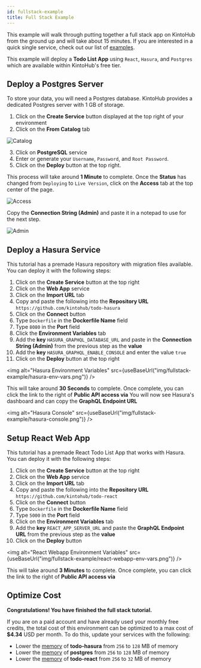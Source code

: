 ```yaml
---
id: fullstack-example
title: Full Stack Example
---
```



This example will walk through putting together a full stack app on KintoHub from the ground up and will take about 15 minutes.
If you are interested in a quick single service, check out our list of [examples](/examples/nodejs/nodejs-example).

This example will deploy a **Todo List App** using `React`, `Hasura`, and `Postgres` which are available within KintoHub's free tier.

## Deploy a Postgres Server

To store your data, you will need a Postgres database.
KintoHub provides a dedicated Postgres server with 1 GB of storage.

1. Click on the **Create Service** button displayed at the top right of your environment
2. Click on the **From Catalog** tab

![Catalog](/img/fullstack-example/catalog.png)

3. Click on **PostgreSQL** service
4. Enter or generate your `Username`, `Password`, and `Root Password`.
5. Click on the **Deploy** button at the top right.

This process will take around **1 Minute** to complete.
Once the **Status** has changed from `Deploying` to `Live Version`, click on the **Access** tab at the top center of the page.

![Access](/img/fullstack-example/access-tab.png)

Copy the **Connection String (Admin)** and paste it in a notepad to use for the next step.

![Admin](/img/fullstack-example/admin.png)

## Deploy a Hasura Service

This tutorial has a premade Hasura repository with migration files available.
You can deploy it with the following steps:

1. Click on the **Create Service** button at the top right
2. Click on the **Web App** service
3. Click on the **Import URL** tab
4. Copy and paste the following into the **Repository URL** `https://github.com/kintohub/todo-hasura`
5. Click on the **Connect** button
6. Type `Dockerfile` in the **Dockerfile Name** field
7. Type `8080` in the **Port** field
8. Click the **Environment Variables** tab
9. Add the **key** `HASURA_GRAPHQL_DATABASE_URL` and paste in the **Connection String (Admin)** from the previous step as the **value**
10. Add the **key** `HASURA_GRAPHQL_ENABLE_CONSOLE` and enter the value `true`
11. Click on the **Deploy** button at the top right

<img
  alt="Hasura Environment Variables"
  src={useBaseUrl("img/fullstack-example/hasura-env-vars.png")}
/>

This will take around **30 Seconds** to complete.
Once complete, you can click the link to the right of **Public API access via**
You will now see Hasura's dashboard and can copy the **GraphQL Endpoint URL**

<img
  alt="Hasura Console"
  src={useBaseUrl("img/fullstack-example/hasura-console.png")}
/>

## Setup React Web App

This tutorial has a premade React Todo List App that works with Hasura.
You can deploy it with the following steps:

1. Click on the **Create Service** button at the top right
2. Click on the **Web App** service
3. Click on the **Import URL** tab
4. Copy and paste the following into the **Repository URL** `https://github.com/kintohub/todo-react`
5. Click on the **Connect** button
6. Type `Dockerfile` in the **Dockerfile Name** field
7. Type `5000` in the **Port** field
8. Click on the **Environment Variables** tab
9. Add the **key** `REACT_APP_SERVER_URL` and paste the **GraphQL Endpoint URL** from the previous step as the **value**
10. Click on the **Deploy** button

<img
  alt="React Webapp Environment Variables"
  src={useBaseUrl("img/fullstack-example/react-webapp-env-vars.png")}
/>

This will take around **3 Minutes** to complete.
Once complete, you can click the link to the right of **Public API access via**

## Optimize Cost

**Congratulations! You have finished the full stack tutorial.**

If you are on a paid account and have already used your monthly free credits, the total cost of this environment can be optimized to a max cost of **$4.34** USD per month.
To do this, update your services with the following:

- Lower the [memory](/features/features-advanced.md#memory) of **todo-hasura** from `256` to `128` MB of memory
- Lower the [memory](/features/features-advanced.md#memory) of **postgres** from `256` to `128` MB of memory
- Lower the [memory](/features/features-advanced.md#memory) of **todo-react** from `256` to `32` MB of memory
